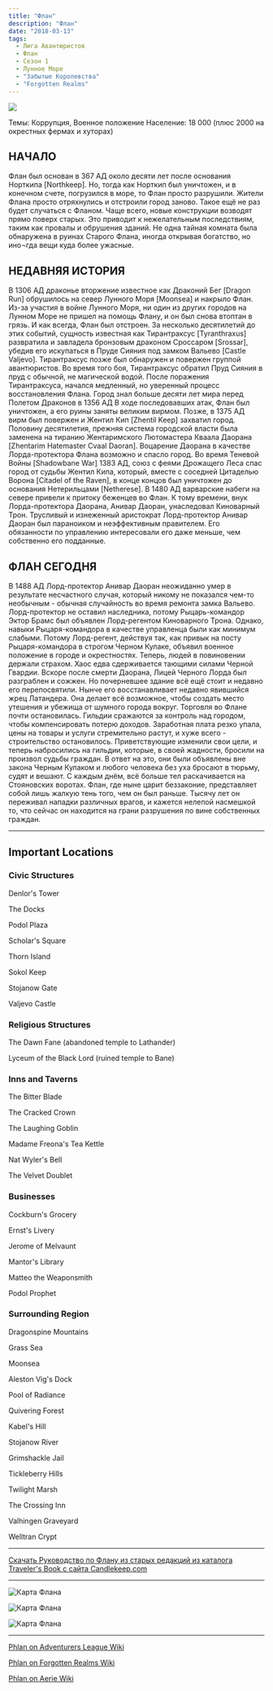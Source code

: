 ```yaml
---
title: "Флан"
description: "Флан"
date: "2018-03-13"
tags:
  - Лига Авантюристов
  - Флан
  - Сезон 1
  - Лунное Море
  - "Забытые Королевства"
  - "Forgotten Realms"
---
```


![](/images/phlan1479.png)

Темы: Коррупция, Военное положение Население: 18 000 (плюс 2000 на окрестных фермах и хуторах)

## НАЧАЛО

Флан был основан в 367 АД около десяти лет после основания Норткипа \[Northkeep\]. Но, тогда как Норткип был уничтожен, и в конечном счете, погрузился в море, то Флан просто разрушили. Жители Флана просто отряхнулись и отстроили город заново. Такое ещё не раз будет случаться с Фланом. Чаще всего, новые конструкции возводят прямо поверх старых. Это приводит к нежелательным последствиям, таким как провалы и обрушения зданий. Не одна тайная комната была обнаружена в руинах Старого Флана, иногда открывая богатство, но ино¬гда вещи куда более ужасные.

## НЕДАВНЯЯ ИСТОРИЯ

В 1306 АД драконье вторжение известное как Драконий Бег \[Dragon Run\] обрушилось на север Лунного Моря \[Moonsea\] и накрыло Флан. Из-за участия в войне Лунного Моря, ни один из других городов на Лунном Море не пришел на помощь Флану, и он был снова втоптан в грязь. И как всегда, Флан был отстроен. За несколько десятилетий до этих событий, сущность известная как Тирантраксус \[Tyranthraxus\] развратила и завладела бронзовым драконом Сроссаром \[Srossar\], убедив его искупаться в Пруде Сияния под замком Вальево \[Castle Valjevo\]. Тирантраксус позже был обнаружен и повержен группой авантюристов. Во время того боя, Тирантраксус обратил Пруд Сияния в пруд с обычной, не магической водой. После поражения Тирантраксуса, начался медленный, но уверенный процесс восстановления Флана. Город знал больше десяти лет мира перед Полетом Драконов в 1356 АД В ходе последовавших атак, Флан был уничтожен, а его руины заняты великим вирмом. Позже, в 1375 АД вирм был повержен и Жентил Кип \[Zhentil Keep\] захватил город. Половину десятилетия, прежняя система городской власти была заменена на тиранию Жентаримского Лютомастера Кваала Даорана \[Zhentarim Hatemaster Cvaal Daoran\]. Воцарение Даорана в качестве Лорда-протектора Флана возможно и спасло город. Во время Теневой Войны \[Shadowbane War\] 1383 АД, союз с феями Дрожащего Леса спас город от судьбы Жентил Кипа, который, вместе с соседней Цитаделью Ворона \[Citadel of the Raven\], в конце концов был уничтожен до основания Нетерильцами \[Netherese\]. В 1480 АД варварские набеги на севере привели к притоку беженцев во Флан. К тому времени, внук Лорда-протектора Даорана, Анивар Даоран, унаследовал Киноварный Трон. Трусливый и изнеженный аристократ Лорд-протектор Анивар Даоран был параноиком и неэффективным правителем. Его обязанности по управлению интересовали его даже меньше, чем собственно его подданные.

## ФЛАН СЕГОДНЯ

В 1488 АД Лорд-протектор Анивар Даоран неожиданно умер в результате несчастного случая, который никому не показался чем-то необычным - обычная случайность во время ремонта замка Вальево. Лорд-протектор не оставил наследника, потому Рыцарь-командор Эктор Брамс был объявлен Лорд-регентом Киноварного Трона. Однако, навыки Рыцаря-командора в качестве управленца были как минимум слабыми. Потому Лорд-регент, действуя так, как привык на посту Рыцаря-командора в строгом Черном Кулаке, объявил военное положение в городе и окрестностях. Теперь, людей в повиновении держали страхом. Хаос едва сдерживается тающими силами Черной Гвардии. Вскоре после смерти Даорана, Лицей Черного Лорда был разграблен и сожжен. Но почерневшее здание всё ещё стоит и недавно его перепосвятили. Нынче его восстанавливает недавно явившийся жрец Латандера. Она делает всё возможное, чтобы создать место утешения и убежища от шумного города вокруг. Торговля во Флане почти остановилась. Гильдии сражаются за контроль над городом, чтобы компенсировать потерю доходов. Заработная плата резко упала, цены на товары и услуги стремительно растут, и хуже всего - строительство остановилось. Приветствующие изменили свои цели, и теперь набросились на гильдии, которые, в своей жадности, бросили на произвол судьбы граждан. В ответ на это, они были объявлены вне закона Черным Кулаком и любого человека без уха бросают в тюрьму, судят и вешают. С каждым днём, всё больше тел раскачивается на Стояновских воротах. Флан, где ныне царит беззаконие, представляет собой лишь жалкую тень того, чем он был раньше. Тысячу лет он переживал нападки различных врагов, и кажется нелепой насмешкой то, что сейчас он находится на грани разрушения по вине собственных граждан.

---


## Important Locations

### Civic Structures

Denlor's Tower

The Docks

Podol Plaza

Scholar's Square

Thorn Island

Sokol Keep

Stojanow Gate

Valjevo Castle

### Religious Structures

The Dawn Fane (abandoned temple to Lathander)

Lyceum of the Black Lord (ruined temple to Bane)

### Inns and Taverns

The Bitter Blade

The Cracked Crown

The Laughing Goblin

Madame Freona's Tea Kettle

Nat Wyler's Bell

The Velvet Doublet

### Businesses

Cockburn's Grocery

Ernst's Livery

Jerome of Melvaunt

Mantor's Library

Matteo the Weaponsmith

Podol Prophet

### Surrounding Region

Dragonspine Mountains

Grass Sea

Moonsea

Aleston Vig's Dock

Pool of Radiance

Quivering Forest

Kabel's Hill

Stojanow River

Grimshackle Jail

Tickleberry Hills

Twilight Marsh

The Crossing Inn

Valhingen Graveyard

Welltran Crypt

---

[Скачать Руководство по Флану из старых редакций из каталога Traveler's Book с сайта Candlekeep.com](/wp-content/uploads/2018/07/phlancore.pdf "PhlanCore")

---

![Карта Флана](/images/phlan-map-2.jpg)

![Карта Флана](/images/phlan-map-3.png)

![Карта Флана](/images/phlan-map-4.webp)

---

[Phlan on Adventurers League Wiki](https://adventurersleague.wikia.com/wiki/Phlan)

[Phlan on Forgotten Realms Wiki](https://forgottenrealms.wikia.com/wiki/Phlan)

[Phlan on Aerie Wiki](http://wiki.aerie.ru/wiki/Флан)
